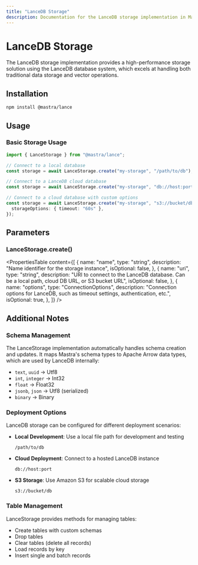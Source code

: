 ---
title: "LanceDB Storage"
description: Documentation for the LanceDB storage implementation in Mastra.
---

# LanceDB Storage

The LanceDB storage implementation provides a high-performance storage solution using the LanceDB database system, which excels at handling both traditional data storage and vector operations.

## Installation

```bash
npm install @mastra/lance
```

## Usage

### Basic Storage Usage

```typescript copy showLineNumbers
import { LanceStorage } from "@mastra/lance";

// Connect to a local database
const storage = await LanceStorage.create("my-storage", "/path/to/db");

// Connect to a LanceDB cloud database
const storage = await LanceStorage.create("my-storage", "db://host:port");

// Connect to a cloud database with custom options
const storage = await LanceStorage.create("my-storage", "s3://bucket/db", {
  storageOptions: { timeout: "60s" },
});
```

## Parameters

### LanceStorage.create()

<PropertiesTable
  content={[
    {
      name: "name",
      type: "string",
      description: "Name identifier for the storage instance",
      isOptional: false,
    },
    {
      name: "uri",
      type: "string",
      description:
        "URI to connect to the LanceDB database. Can be a local path, cloud DB URL, or S3 bucket URL",
      isOptional: false,
    },
    {
      name: "options",
      type: "ConnectionOptions",
      description:
        "Connection options for LanceDB, such as timeout settings, authentication, etc.",
      isOptional: true,
    },
  ]}
/>

## Additional Notes

### Schema Management

The LanceStorage implementation automatically handles schema creation and updates. It maps Mastra's schema types to Apache Arrow data types, which are used by LanceDB internally:

- `text`, `uuid` → Utf8
- `int`, `integer` → Int32
- `float` → Float32
- `jsonb`, `json` → Utf8 (serialized)
- `binary` → Binary

### Deployment Options

LanceDB storage can be configured for different deployment scenarios:

- **Local Development**: Use a local file path for development and testing
  ```
  /path/to/db
  ```
- **Cloud Deployment**: Connect to a hosted LanceDB instance
  ```
  db://host:port
  ```
- **S3 Storage**: Use Amazon S3 for scalable cloud storage
  ```
  s3://bucket/db
  ```

### Table Management

LanceStorage provides methods for managing tables:

- Create tables with custom schemas
- Drop tables
- Clear tables (delete all records)
- Load records by key
- Insert single and batch records

